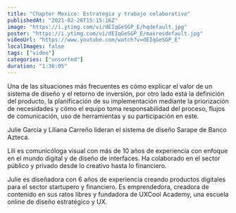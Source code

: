 ```yaml
---
title: "Chapter Mexico: Estrategia y trabajo colaborativo"
publishedAt: "2021-02-26T15:15:16Z"
image: "https://i.ytimg.com/vi/dEIqGeSGP_E/hqdefault.jpg"
poster: "https://i.ytimg.com/vi/dEIqGeSGP_E/maxresdefault.jpg"
videoUrl: "https://www.youtube.com/watch?v=dEIqGeSGP_E"
localImages: false
tags: ["video"]
categories: ["unsorted"]
duration: "1:36:05"
---
```

Una de las situaciones más frecuentes es cómo explicar el valor de un sistema de diseño y el retorno de inversión, por otro lado está la definición del producto, la planificación de su implementación mediante la priorización de necesidades y cómo el equipo toma responsabilidad del proceso, flujos de comunicación, uso de herramientas y su participación en este.

Julie García y Liliana Carreño lideran el sistema de diseño Sarape de Banco Azteca.

Lili es comunicóloga visual con más de 10 años de experiencia con enfoque en el mundo digital y de diseño de interfaces. Ha colaborado en el sector público y privado desde lo creativo hasta lo financiero.

Julie es diseñadora con 6 años de experiencia creando productos digitales para el sector startupero y financiero. Es emprendedora, creadora de contenido en sus ratos libres y fundadora de UXCool Academy, una escuela online de diseño estratégico y UX.

